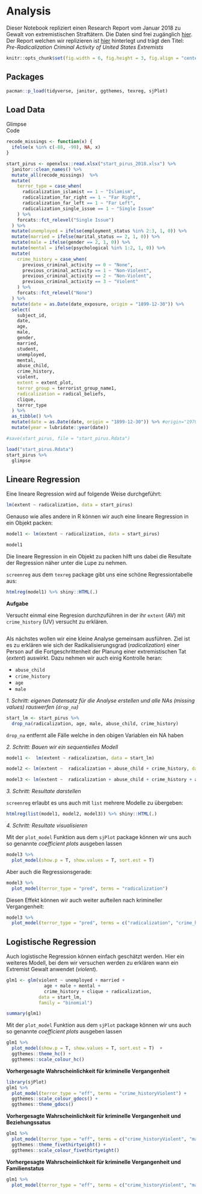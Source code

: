 # Analysis

<style type="text/css">
@import url("https://cdnjs.cloudflare.com/ajax/libs/semantic-ui/2.4.1/semantic.min.css");
</style>

<script src="https://cdnjs.cloudflare.com/ajax/libs/semantic-ui/2.4.1/semantic.js"></script>


<div class="ui raised segment">
  <p>Dieser Notebook repliziert einen Research Report vom Januar 2018 zu Gewalt von extremistischen Straftätern. Die Daten sind frei zugänglich [hier](https://start.umd.edu/data-and-tools/start-datasets). Der Report welchen wir replizieren ist [hier](https://www.start.umd.edu/pubs/START_PIRUS_PreRadCriminalActivityofUSExtremists_Jan2018.pdf) hinterlegt und trägt den Titel: *Pre-Radicalization Criminal Activity of United States Extremists*
 </p>
</div>


```r
knitr::opts_chunk$set(fig.width = 6, fig.height = 3, fig.align = "center")
```

## Packages

```r
pacman::p_load(tidyverse, janitor, ggthemes, texreg, sjPlot)
```


## Load Data


<div class = "row">
<div class="ui secondary menu">
  <div class="active item" data-tab="glimpse">Glimpse</div>
  <div class="item" data-tab="code">Code</div>
</div>
</div>

<div class = "row">


<div class="ui tab" data-tab="code">

```r
recode_missings <- function(x) {
  ifelse(x %in% c(-88, -99), NA, x)
}

start_pirus <- openxlsx::read.xlsx("start_pirus_2018.xlsx") %>% 
  janitor::clean_names() %>% 
  mutate_all(recode_missings)  %>% 
  mutate(
    terror_type = case_when(
      radicalization_islamist == 1 ~ "Islamism",
      radicalization_far_right == 1 ~ "Far Right",
      radicalization_far_left == 1 ~ "Far Left",
      radicalization_single_issue == 1 ~ "Single Issue"
    ) %>% 
    forcats::fct_relevel("Single Issue")
  ) %>%
  mutate(unemployed = ifelse(employment_status %in% 2:3, 1, 0)) %>% 
  mutate(married = ifelse(marital_status == 2, 1, 0)) %>% 
  mutate(male = ifelse(gender == 2, 1, 0)) %>% 
  mutate(mental = ifelse(psychological %in% 1:2, 1, 0)) %>% 
  mutate(
    crime_history = case_when(
      previous_criminal_activity == 0 ~ "None",
      previous_criminal_activity == 1 ~ "Non-Violent",
      previous_criminal_activity == 2 ~ "Non-Violent",
      previous_criminal_activity == 3 ~ "Violent"
    ) %>% 
    forcats::fct_relevel("None")
  ) %>% 
  mutate(date = as.Date(date_exposure, origin = "1899-12-30")) %>% 
  select(
    subject_id, 
    date,
    age, 
    male, 
    gender,
    married,
    student, 
    unemployed,
    mental,
    abuse_child, 
    crime_history, 
    violent,
    extent = extent_plot, 
    terror_group = terrorist_group_name1,
    radicalization = radical_beliefs,
    clique,
    terror_type
  ) %>% 
  as_tibble() %>% 
  mutate(date = as.Date(date, origin = "1899-12-30")) %>% #origin="1970-01-01")) %>%   
  mutate(year = lubridate::year(date))

#save(start_pirus, file = "start_pirus.Rdata")
```


</div>

<div class="ui active tab" data-tab="glimpse">
```r
load("start_pirus.Rdata")
start_pirus %>% 
  glimpse
```

</div>

</div>
<!-- JAVASCRIPT TRIGGER -->
<script>
$('.secondary.menu .item').tab();
</script>


## Lineare Regression

Eine lineare Regression wird auf folgende Weise durchgeführt:

```r
lm(extent ~ radicalization, data = start_pirus) 
```

Genauso wie alles andere in R können wir auch eine lineare Regression in ein Objekt packen:

```r
model1 <- lm(extent ~ radicalization, data = start_pirus) 

model1
```

Die lineare Regression in ein Objekt zu packen hilft uns dabei die Resultate der Regression näher unter die Lupe zu nehmen.

`screenreg` aus dem `texreg` package gibt uns eine schöne Regressiontabelle aus:

```r
htmlreg(model1) %>% shiny::HTML(.)
```

**Aufgabe**

Versucht einmal eine Regresion durchzuführen in der ihr `extent` (AV) mit `crime_history` (UV) versucht zu erklären.

```r

```


Als nächstes wollen wir eine kleine Analyse gemeinsam ausführen. Ziel ist es zu erklären wie sich der Radikalisierungsgrad (*radicalization*) einer Person auf die Fortgeschrittenheit der Planung einer extremistischen Tat (*extent*) auswirkt. Dazu nehmen wir auch einig Kontrolle heran:

+ `abuse_child`
+ `crime_history`
+ `age`
+ `male`

*1. Schritt: eigenen Datensatz für die Analyse erstellen und alle NAs (missing values) rauswerfen (`drop_na`)*

```r
start_lm <- start_pirus %>% 
  drop_na(radicalization, age, male, abuse_child, crime_history)
```

`drop_na` entfernt alle Fälle welche in den obigen Variablen ein NA haben

*2. Schritt: Bauen wir ein sequentielles Modell*

```r
model1 <-  lm(extent ~ radicalization, data = start_lm) 

model2 <- lm(extent ~  radicalization + abuse_child + crime_history, data = start_lm) 

model3 <- lm(extent ~  radicalization + abuse_child + crime_history + age + male, data = start_lm) 

```

*3. Schritt: Resultate darstellen*

`screenreg` erlaubt es uns auch mit `list` mehrere Modelle zu übergeben:

```r
htmlreg(list(model1, model2, model3)) %>% shiny::HTML(.)
```

*4. Schritt: Resultate visualisieren*

Mit der `plot_model` Funktion aus dem `sjPlot` package können wir uns auch so genannte *coefficient plots* ausgeben lassen 

```r
model3 %>% 
  plot_model(show.p = T, show.values = T, sort.est = T)
```

Aber auch die Regressionsgerade:

```r
model3 %>% 
  plot_model(terror_type = "pred", terms = "radicalization")
```

Diesen Effekt können wir auch weiter aufteilen nach krimineller Vergangenheit:

```r
model3 %>% 
  plot_model(terror_type = "pred", terms = c("radicalization", "crime_history"))
```

## Logistische Regression

Auch logistische Regression können einfach geschätzt werden. Hier ein weiteres Modell, bei dem wir versuchen werden zu erklären wann ein Extremist Gewalt anwendet (*violent*).

```r
glm1 <- glm(violent ~ unemployed + married + 
              age + male + mental + 
              crime_history + clique + radicalization, 
            data = start_lm, 
            family = "binomial")

summary(glm1)
```

Mit der `plot_model` Funktion aus dem `sjPlot` package können wir uns auch so genannte *coefficient plots* ausgeben lassen 

```r
glm1 %>% 
  plot_model(show.p = T, show.values = T, sort.est = T)  +
  ggthemes::theme_hc() +
  ggthemes::scale_colour_hc()
```

**Vorhergesagte Wahrscheinlichkeit für kriminelle Vergangenheit**

```r
library(sjPlot)
glm1 %>% 
  plot_model(terror_type = "eff", terms = "crime_historyViolent") +
  ggthemes::scale_colour_gdocs() +
  ggthemes::theme_gdocs()
```

**Vorhergesagte Wahrscheinlichkeit für kriminelle Vergangenheit und Beziehungssatus**

```r
glm1 %>% 
  plot_model(terror_type = "eff", terms = c("crime_historyViolent", "married")) +
  ggthemes::theme_fivethirtyeight() +
  ggthemes::scale_colour_fivethirtyeight()
```


**Vorhergesagte Wahrscheinlichkeit für kriminelle Vergangenheit und Familienstatus**

```r
glm1 %>% 
  plot_model(terror_type = "eff", terms = c("crime_historyViolent", "male", "married"))
```

